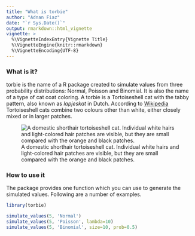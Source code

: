 ```yaml
---
title: "What is torbie"
author: "Adnan Fiaz"
date: "`r Sys.Date()`"
output: rmarkdown::html_vignette
vignette: >
  %\VignetteIndexEntry{Vignette Title}
  %\VignetteEngine{knitr::rmarkdown}
  %\VignetteEncoding{UTF-8}
---
```


### What is it?
torbie is the name of a R package created to simulate values from three probability distributions: Normal, Poisson and Binomial. It is also the name of a type of cat coat coloring. A torbie is a Tortoiseshell cat with the tabby pattern, also known as *lapjeskat* in Dutch. According to [Wikipedia](https://en.wikipedia.org/wiki/Tortoiseshell_cat) Tortoiseshell cats combine two colours other than white, either closely mixed or in larger patches.

![A domestic shorthair tortoiseshell cat. Individual white hairs and light-colored hair patches are visible, but they are small compared with the orange and black patches.](Tortoiseshellshorthair.JPG)

### How to use it
The package provides one function which you can use to generate the simulated values. Following are a number of examples.
```r
library(torbie)
```

```r
simulate_values(5, 'Normal')
simulate_values(5, 'Poisson', lambda=10)
simulate_values(5, 'Binomial', size=10, prob=0.5)
```

